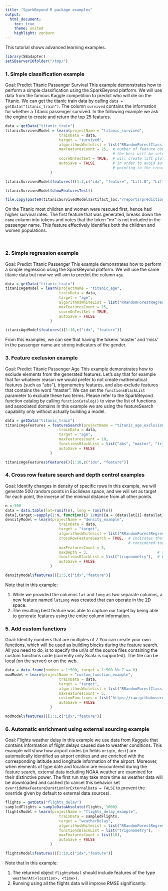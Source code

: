 ```yaml
---
title: "SparkBeyond R package examples"
output:
  html_document:
    toc: true
    theme: united
    highlight: zenburn
---
```

This tutorial shows advanced learning examples.

<!-- 
  Comment:
  ========
  Set eval = FALSE (with spaces) in places that you would like not be to evaluated permanently (i.e., not be capture by the replace all) 
--> 

<!-- 
Write text for all examples
Show sampling, grouping examples - in a different section
Show predict / create package etc example - should be in a different section
-->

```r
library(SBadapter)
setSBserverIOfolder("/tmp/")
```
  
    
### 1. Simple classification example
Goal: Predict Titanic Passenger Survival
This example demonstrates how to perform a simple classification using the SparkBeyond platform.
We will use data from the famous Kaggle competition to predict who will die on the Titanic.
We can get the titanic train data by calling `data = getData("titanic_train")`. The column `survived` contains the information for whether a Titanic passenger survived.
In the following example we ask the engine to create and return the top 25 features. 
```r
data = getData("titanic_train")
titanicSurvivedModel = learn(projectName = "titanic_survived",
                        trainData = data,
                        target = "survived",
                        algorithmsWhiteList = list("RRandomForestClassifier"),  
                        maxFeaturesCount = 25,  # number of feature counts to check (if a list is provided
                                                # the best will be selected using cross validation)
                        scoreOnTestSet = TRUE,  # will create lift plots and prediction table 
                        autoSave = FALSE        # in order to avoid automatically creating a local object 
                                                # pointing to the created model
                    )
```
```r
titanicSurvivedModel$features()[1:3,c("idx", "feature", "Lift.0", "Lift.1")]
```
```r
titanicSurvivedModel$showFeaturesTest()
```
```r
file.copy(paste0(titanicSurvivedModel$artifact_loc,"/reports/predictions/test/Lift_plot_survived_1.html"), getwd()) 
```
<!-- 
need to find a way to link it to "/Library/Frameworks/R.framework/Versions/3.1/Resources/library/SBadapter/extdata/" or externally (amazon?) or generate equivalent figure
<iframe width="400" height="400" src="./Lift_plot_survived_1.html" frameborder="0" seamless></iframe>
-->
On the Titanic most children and women were rescued first, hence had higher survival rates.
The first feature that was generated, breaks down the `name` column into tokens and notes that the token "mr" is not included in the passenger name. This feature effectively identifies both the children and women populations.

<br>
     
### 2. Simple regression example
Goal: Predict Titanic Passenger
This example demonstrates how to perform a simple regression using the SparkBeyond platform.
We will use the same titanic data but now we will aim to predict the column `age`.
```r
data = getData("titanic_train")
titanicAgeModel = learn(projectName = "titanic_age",
                        trainData = data,
                        target = "age",
                        algorithmsWhiteList = list("RRandomForestRegressor"),  
                        maxFeaturesCount = 25,
                        scoreOnTestSet = TRUE,
                        autoSave = FALSE
                    )

```
```r
titanicAgeModel$features()[1:10,c("idx", "feature")]
```
From this examples, we can see that having the tokens 'master' and 'miss' in the passenger name are strong indicators of the gender. 

### 3. Feature exclusion example
Goal: Predict Titanic Passenger Age
This example demonstrates how to exclude elements from the generated features. 
Let's say that for example that for whatever reason we would prefer to not create mathematical features (such as "abs"), trigonometry features, and also exclude features that contains the word "master". We can set the `functionsBlackList` parameter to exclude these two terms. Please refer to the SparkBeyond function catalog by calling `functionCatalog()` to view the list of functions and associated domains
In this example we are using the featureSearch capability only without actually building a model.
```r
data = getData("titanic_train")
titanicAgeFeatures = featureSearch(projectName = "titanic_age_exclusions",
                        trainData = data,
                        target = "age", 
                        maxFeaturesCount = 10,
                        functionsBlackList = list("abs", "master", "trigonometry"),  # blacklist trigonometric functions "abs" and "master"
                        autoSave = FALSE
                    )

```
```r
titanicAgeFeatures$features()[1:10,c("idx", "feature")]
```


### 4. Cross row feature search and depth control examples
Goal: Identify changes in density of specific rows
In this example, we will generate 500 random points in Euclidean space, and we will set as target for each point, the inverse of the minimal distance from all other points. 
```r
n = 500
data = data.table(lat=runif(n), long = runif(n))
data[,target:=sapply(1:n, function(i) 1/min({a = (data$lat[i]-data$lat)^2+(data$long[i]-data$long)^2; a[i] = Inf;a}))]
densityModel = learn(projectName = "density_example",
                        trainData = data,
                        target = "target",
                        algorithmsWhiteList = list("RRandomForestRegressor"),  
                        crossRowFeatureSearch = TRUE,  # indicates that points from all rows should be
                                                       # considered together during feature search
                        maxFeaturesCount = 5,
                        maxDepth = 3,                               # allowing a higher search space depth
                        functionsBlackList = list("trigonometry"),  # blacklist trigonometric functions
                        autoSave = FALSE
                    )
```
```r
densityModel$features()[1:5,c("idx","feature")]
```
Note that in this example:

1. While we provided the columns `lat` and `long` as two separate columns, a new feature named `latLong` was created that can operate in the 2D space.
2. The resulting best feature was able to capture our target by being able to generate features using the entire column information.

### 5. Add custom functions
Goal: Identify numbers that are multiples of 7
You can create your own functions, which will be used as building blocks during the feature search.
All you need to do, is to specify the url/s of the source files containing the custom functions code (currently only Scala is supported).
The file can be local (on the server) or on the web.
```r
data = data.frame(number = 1:500, target = 1:500 %% 7 == 0)
modModel = learn(projectName = "custom_function_example",
                        trainData = data,
                        target = "target",
                        algorithmsWhiteList = list("RRandomForestClassifier"),  
                        maxFeaturesCount = 5,                        
                        customFunctions = list("https://raw.githubusercontent.com/mesagie/etcetra/master/SampleFunctions.scala"),
                        autoSave = FALSE
                    )
```
```r
modModel$features()[1:1,c("idx","feature")]
```  
  
### 6. Automatic enrichment using external sourcing example
Goal: Flights weather delay
In this example we use data from Kaggele that contains information of flight delays caused due to weather conditions.
This example will show how airport codes (in fields `origin`, `dest`) are automatically identified as airport entities and are enriched with the corresponding latitude and longitude information of the airport.
Moreover, when elements of type date and location are encountered during the feature search, external data including NOAA weather are examined for their distinctive power.
The first run may take more time as weather data will be downloaded and cached (to cancel this behavior set `overrideMaxFeatureDurationForExternalData = FALSE` to prevent the override given by default to external data sources). 

```r
flights = getData("flights_delay")
sampledFlights = sampleDataAbsolute(flights, 1000)
flightsModel = learn(projectName = "flights_delay_example",
                        trainData = sampledFlights,
                        target = "weatherDelay",
                        algorithmsWhiteList = list("RRandomForestRegressor"),
                        functionsBlackList = list("trigonometry"),
                        maxFeaturesCount = list(10),
                        autoSave = FALSE
                    )
```
```r
flightsModel$features()[1:10,c("idx","feature")]
```
Note that in this example:

1. The returned object `flightsModel` should include features of the type `weatherAt(<location>, <time>)`.
2. Running using all the flights data will improve RMSE significantly.

